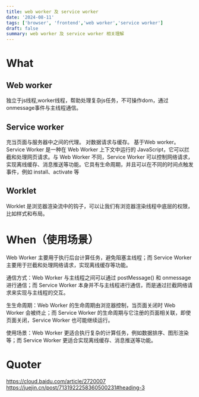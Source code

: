 ```yaml
---
title: web worker 及 service worker
date: '2024-08-11'
tags: ['browser', 'frontend','web worker','service worker']
draft: false
summary: web worker 及 service worker 相关理解
---
```


# What
## Web worker
独立于js线程,worker线程，帮助处理复杂js任务，不可操作dom，通过onmessage事件与主线程通信。

## Service worker
充当页面与服务器中之间的代理。 对数据请求与缓存。 基于Web worker。
Service Worker 是一种在 Web Worker 上下文中运行的 JavaScript，它可以拦截和处理网页请求。与 Web Worker 不同，Service Worker 可以控制网络请求，实现离线缓存、消息推送等功能。它具有生命周期，并且可以在不同的时间点触发事件，例如 install、activate 等

## Worklet
Worklet 是浏览器渲染流中的钩子，可以让我们有浏览器渲染线程中底层的权限，比如样式和布局。



# When（使用场景）
Web Worker 主要用于执行后台计算任务，避免阻塞主线程；而 Service Worker 主要用于拦截和处理网络请求，实现离线缓存等功能。

通信方式：Web Worker 与主线程之间可以通过 postMessage() 和 onmessage 进行通信；而 Service Worker 本身并不与主线程进行通信，而是通过拦截网络请求来实现与主线程的交互。

生生命周期：Web Worker 的生命周期由浏览器控制，当页面关闭时 Web Worker 会被终止；而 Service Worker 的生命周期与它注册的页面相关联，即使页面关闭，Service Worker 也可能继续运行。

使用场景：Web Worker 更适合执行复杂的计算任务，例如数据排序、图形渲染等；而 Service Worker 更适合实现离线缓存、消息推送等功能。

# Quoter
https://cloud.baidu.com/article/2720007
https://juejin.cn/post/7131922258360500231#heading-3

